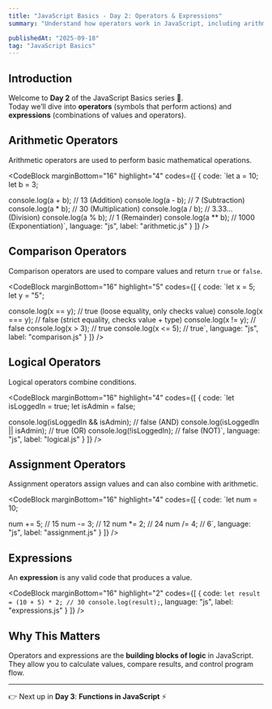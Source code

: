 ```yaml
---
title: "JavaScript Basics - Day 2: Operators & Expressions"
summary: "Understand how operators work in JavaScript, including arithmetic, comparison, logical, and assignment operators."

publishedAt: "2025-09-18"
tag: "JavaScript Basics"
---
```


## Introduction

Welcome to **Day 2** of the JavaScript Basics series 🎉.  
Today we’ll dive into **operators** (symbols that perform actions) and **expressions** (combinations of values and operators).

## Arithmetic Operators

Arithmetic operators are used to perform basic mathematical operations.

<CodeBlock
    marginBottom="16"
    highlight="4"
    codes={[
  {
    code:
`let a = 10;
let b = 3;

console.log(a + b); // 13 (Addition)
console.log(a - b); // 7  (Subtraction)
console.log(a * b); // 30 (Multiplication)
console.log(a / b); // 3.33... (Division)
console.log(a % b); // 1  (Remainder)
console.log(a ** b); // 1000 (Exponentiation)`,
    language: "js",
    label: "arithmetic.js"
  }
]} />

## Comparison Operators

Comparison operators are used to compare values and return `true` or `false`.

<CodeBlock
    marginBottom="16"
    highlight="5"
    codes={[
  {
    code:
`let x = 5;
let y = "5";

console.log(x == y);  // true  (loose equality, only checks value)
console.log(x === y); // false (strict equality, checks value + type)
console.log(x != y);  // false
console.log(x > 3);   // true
console.log(x <= 5);  // true`,
    language: "js",
    label: "comparison.js"
  }
]} />

## Logical Operators

Logical operators combine conditions.

<CodeBlock
    marginBottom="16"
    highlight="4"
    codes={[
  {
    code:
`let isLoggedIn = true;
let isAdmin = false;

console.log(isLoggedIn && isAdmin); // false (AND)
console.log(isLoggedIn || isAdmin); // true  (OR)
console.log(!isLoggedIn);           // false (NOT)`,
    language: "js",
    label: "logical.js"
  }
]} />

## Assignment Operators

Assignment operators assign values and can also combine with arithmetic.

<CodeBlock
    marginBottom="16"
    highlight="4"
    codes={[
  {
    code:
`let num = 10;

num += 5;  // 15
num -= 3;  // 12
num *= 2;  // 24
num /= 4;  // 6`,
    language: "js",
    label: "assignment.js"
  }
]} />

## Expressions

An **expression** is any valid code that produces a value.

<CodeBlock
    marginBottom="16"
    highlight="2"
    codes={[
  {
    code:
`let result = (10 + 5) * 2; // 30
console.log(result);`,
    language: "js",
    label: "expressions.js"
  }
]} />

## Why This Matters

Operators and expressions are the **building blocks of logic** in JavaScript.  
They allow you to calculate values, compare results, and control program flow.

---

👉 Next up in **Day 3**: **Functions in JavaScript** ⚡
